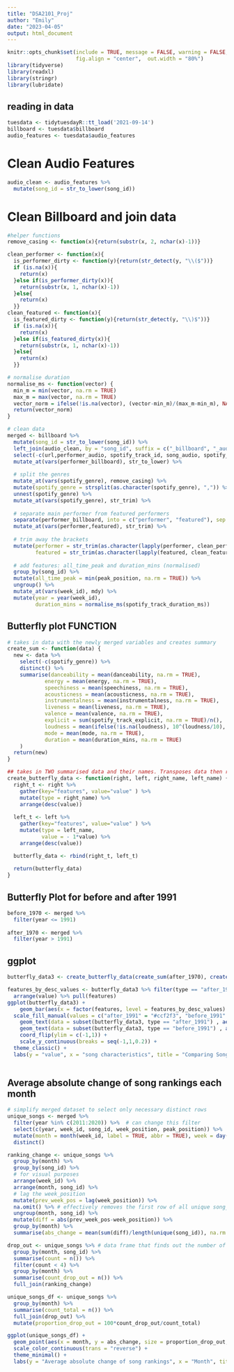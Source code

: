 ```yaml
---
title: "DSA2101_Proj"
author: "Emily"
date: "2023-04-05"
output: html_document
---
```


```r
knitr::opts_chunk$set(include = TRUE, message = FALSE, warning = FALSE, 
                      fig.align = "center",  out.width = "80%")
library(tidyverse)
library(readxl)
library(stringr)
library(lubridate)

```

## reading in data

```r
tuesdata <- tidytuesdayR::tt_load('2021-09-14')
billboard <- tuesdata$billboard
audio_features <- tuesdata$audio_features
```

# Clean Audio Features

```r
audio_clean <- audio_features %>%
  mutate(song_id = str_to_lower(song_id))
```

# Clean Billboard and join data
```r
#helper functions
remove_casing <- function(x){return(substr(x, 2, nchar(x)-1))}

clean_performer <- function(x){
  is_performer_dirty <- function(y){return(str_detect(y, "\\($"))}
  if (is.na(x)){
    return(x)
  }else if(is_performer_dirty(x)){
    return(substr(x, 1, nchar(x)-1))
  }else{
    return(x)
  }}
clean_featured <- function(x){
  is_featured_dirty <- function(y){return(str_detect(y, "\\)$"))}
  if (is.na(x)){
    return(x)
  }else if(is_featured_dirty(x)){
    return(substr(x, 1, nchar(x)-1))
  }else{
    return(x)
  }}

# normalise duration
normalise_ms <- function(vector) {
  min_m = min(vector, na.rm = TRUE)
  max_m = max(vector, na.rm = TRUE)
  vector_norm = ifelse(!is.na(vector), (vector-min_m)/(max_m-min_m), NA)
  return(vector_norm)
}

# clean data
merged <- billboard %>%
  mutate(song_id = str_to_lower(song_id)) %>%
  left_join(audio_clean, by = "song_id", suffix = c("_billboard", "_audio")) %>%
  select(-c(url,performer_audio, spotify_track_id, song_audio, spotify_track_preview_url)) %>%
  mutate_at(vars(performer_billboard), str_to_lower) %>%
  
  # split the genres
  mutate_at(vars(spotify_genre), remove_casing) %>%         
  mutate(spotify_genre = strsplit(as.character(spotify_genre), ",")) %>%  
  unnest(spotify_genre) %>%                                               
  mutate_at(vars(spotify_genre), str_trim) %>%
  
  # separate main performer from featured performers
  separate(performer_billboard, into = c("performer", "featured"), sep = "featuring|starring") %>%
  mutate_at(vars(performer,featured), str_trim) %>%
  
  # trim away the brackets
  mutate(performer = str_trim(as.character(lapply(performer, clean_performer))),
         featured = str_trim(as.character(lapply(featured, clean_featured))) ) %>%
  
  # add features: all_time_peak and duration_mins (normalised)
  group_by(song_id) %>%
  mutate(all_time_peak = min(peak_position, na.rm = TRUE)) %>%
  ungroup() %>%
  mutate_at(vars(week_id), mdy) %>%
  mutate(year = year(week_id),
         duration_mins = normalise_ms(spotify_track_duration_ms))
```


## Butterfly plot FUNCTION 

```r
# takes in data with the newly merged variables and creates summary
create_sum <- function(data) {
  new <- data %>%
    select(-c(spotify_genre)) %>%
    distinct() %>%
    summarise(danceability = mean(danceability, na.rm = TRUE),
            energy = mean(energy, na.rm = TRUE),
            speechiness = mean(speechiness, na.rm = TRUE),
            acousticness = mean(acousticness, na.rm = TRUE),
            instrumentalness = mean(instrumentalness, na.rm = TRUE),
            liveness = mean(liveness, na.rm = TRUE),
            valence = mean(valence, na.rm = TRUE),
            explicit = sum(spotify_track_explicit, na.rm = TRUE)/n(),
            loudness = mean(ifelse(!is.na(loudness), 10^(loudness/10), NA), na.rm = TRUE),
            mode = mean(mode, na.rm = TRUE),
            duration = mean(duration_mins, na.rm = TRUE)
    )
  return(new)
}

## takes in TWO summarised data and their names. Transposes data then row binds
create_butterfly_data <- function(right, left, right_name, left_name) {
  right_t <- right %>%
    gather(key="features", value="value" ) %>%
    mutate(type = right_name) %>%
    arrange(desc(value))
  
  left_t <- left %>%
    gather(key="features", value="value" ) %>%
    mutate(type = left_name,
           value = - 1*value) %>%
    arrange(desc(value))

  butterfly_data <- rbind(right_t, left_t)
  
  return(butterfly_data)
}
```

## Butterfly Plot for before and after 1991

```r
before_1970 <- merged %>%
  filter(year <= 1991)
  
after_1970 <- merged %>%
  filter(year > 1991)
```

## ggplot     

```r
butterfly_data3 <- create_butterfly_data(create_sum(after_1970), create_sum(before_1970), "after_1991", "before_1991")

features_by_desc_values <- butterfly_data3 %>% filter(type == "after_1991") %>%
  arrange(value) %>% pull(features)
ggplot(butterfly_data3) + 
    geom_bar(aes(x = factor(features, level = features_by_desc_values) , y = value, fill = type), stat = 'identity') +
  scale_fill_manual(values = c("after_1991" = "#ccf2f3", "before_1991" = "#f7e9cc")) + 
    geom_text(data = subset(butterfly_data3, type == "after_1991") , aes(x = features, y = value, label = round(abs(value),2)), size = 3, vjust = .5, hjust = -0.3) +
    geom_text(data = subset(butterfly_data3, type == "before_1991") , aes(x = features, y = value, label = round(abs(value),2)), size = 3, vjust = .5, hjust = 1.2) +
    coord_flip(ylim = c(-1,1)) +
    scale_y_continuous(breaks = seq(-1,1,0.2)) +
  theme_classic() +
  labs(y = "value", x = "song characteristics", title = "Comparing Song Characteristics from before and after 1991")
    
```

## Average absolute change of song rankings each month

```r
# simplify merged dataset to select only necessary distinct rows
unique_songs <- merged %>%
  filter(year %in% c(2011:2020)) %>%  # can change this filter 
  select(c(year, week_id, song_id, week_position, peak_position)) %>%
  mutate(month = month(week_id, label = TRUE, abbr = TRUE), week = day(week_id)) %>%
  distinct() 
```

```r
ranking_change <- unique_songs %>%
  group_by(month) %>%
  group_by(song_id) %>%
  # for visual purposes
  arrange(week_id) %>%
  arrange(month, song_id) %>%
  # lag the week_position
  mutate(prev_week_pos = lag(week_position)) %>%
  na.omit() %>% # effectively removes the first row of all unique song_ids per month
  ungroup(month, song_id) %>%
  mutate(diff = abs(prev_week_pos-week_position)) %>%
  group_by(month) %>%
  summarise(abs_change = mean(sum(diff)/length(unique(song_id)), na.rm = TRUE))
``` 

```r
drop_out <- unique_songs %>% # data frame that finds out the number of songs that stay in the top 100 billboards for less than 4 weeks
  group_by(month, song_id) %>%
  summarise(count = n()) %>%
  filter(count < 4) %>%
  group_by(month) %>%
  summarise(count_drop_out = n()) %>%
  full_join(ranking_change)
```

```r
unique_songs_df <- unique_songs %>%
  group_by(month) %>%
  summarise(count_total = n()) %>%
  full_join(drop_out) %>%
  mutate(proportion_drop_out = 100*count_drop_out/count_total)
```


```r
ggplot(unique_songs_df) +
  geom_point(aes(x = month, y = abs_change, size = proportion_drop_out, color = count_total)) +
  scale_color_continuous(trans = "reverse") +
  theme_minimal() +
  labs(y = "Average absolute change of song rankings", x = "Month", title = "Average absolute change of song rankings each Month", color = "Total number of unique songs", size = "Songs that did not stay in the top 100 for > 3 weeks (%)")
```